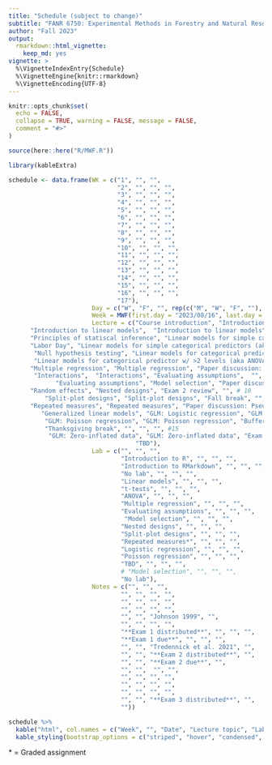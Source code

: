 ```yaml
---
title: "Schedule (subject to change)"
subtitle: "FANR 6750: Experimental Methods in Forestry and Natural Resources Research"
author: "Fall 2023"
output: 
  rmarkdown::html_vignette:
    keep_md: yes
vignette: >
  %\VignetteIndexEntry{Schedule}
  %\VignetteEngine{knitr::rmarkdown}
  %\VignetteEncoding{UTF-8}
---
```


```r
knitr::opts_chunk$set(
  echo = FALSE,
  collapse = TRUE, warning = FALSE, message = FALSE,
  comment = "#>"
)

source(here::here("R/MWF.R"))
```


```r
library(kableExtra)

schedule <- data.frame(WK = c("1", "", "", 
                              "2", "", "", "",
                              "3", "", "", "", 
                              "4", "", "", "",
                              "5", "", "", "", 
                              "6", "", "", "", 
                              "7", "", "", "", 
                              "8", "", "", "",
                              "9", "", "", "", 
                              "10", "", "", "", 
                              "11", "", "", "", 
                              "12", "", "", "",
                              "13", "", "", "", 
                              "14", "", "", "", 
                              "15", "", "", "", 
                              "16", "", "", "", 
                              "17"),
                       Day = c("W", "F", "", rep(c("M", "W", "F", ""), 15), "M"),
                       Week = MWF(first.day = "2023/08/16", last.day = "2023/12/05"),
                       Lecture = c("Course introduction", "Introduction to statistics", "", #1
      "Introduction to linear models",  "Introduction to linear models", "Principles of statistical inference", "",#2
      "Principles of statiscal inference", "Linear models for simple categorical predictors (aka t-test)", "Linear models for simple categorical predictors (aka t-test)", "", #3
      "Labor Day", "Linear models for simple categorical predictors (aka t-test)", "Null hypothesis testing", "", # 4
       "Null hypothesis testing", "Linear models for categorical predictor w/ >2 levels (aka ANOVA)", "Paper discussion: hypothesis testing", "", #5
       "Linear models for categorical predictor w/ >2 levels (aka ANOVA)", "Multiple comparisons", "Exam 1 review", "", #6
      "Multiple regression", "Multiple regression", "Paper discussion: multicollinearity", "", #7
       "Interactions",  "Interactions", "Evaluating assumptions",  "", #8 
             "Evaluating assumptions", "Model selection", "Paper discussion: model selection",  "", #9
      "Random effects", "Nested designs", "Exam 2 review", "", # 10
          "Split-plot designs", "Split-plot designs", "Fall break", "", #11
      "Repeated measures", "Repeated measures", "Paper discussion: Pseudoreplication", "",
         "Generalized linear models", "GLM: Logistic regression", "GLM: Logistic regression", "", #13
          "GLM: Poisson regression", "GLM: Poisson regression", "Buffer", "", #14
          "Thanksgiving break", "", "", "", #15
           "GLM: Zero-inflated data", "GLM: Zero-inflated data", "Exam 3 review",  "", #16
                                   "TBD"),
                       Lab = c("", "", "",
                               "Introduction to R", "", "", "",
                               "Introduction to RMarkdown", "", "", "",
                               "No lab", "", "", "",
                               "Linear models", "", "", "",
                               "t-tests", "", "", "",
                               "ANOVA", "", "", "",
                               "Multiple regression", "", "", "",
                               "Evaluating assumptions", "", "", "",
                                "Model selection", "", "", "",
                               "Nested designs", "", "", "",
                               "Split-plot designs", "", "", "",
                               "Repeated measures*", "", "", "",
                               "Logistic regression", "", "", "",
                               "Poisson regression", "", "", "",
                               "TBD", "", "", "",
                               # "Model selection", "", "", "",
                               "No lab"),
                       Notes = c("", "", "",
                               "", "", "", "",
                               "", "", "", "",
                               "", "", "", "",
                               "", "", "Johnson 1999", "",
                               "", "", "", "",
                               "**Exam 1 distributed**", "", "", "",
                               "**Exam 1 due**", "", "", "",
                               "", "", "Tredennick et al. 2021", "",
                               "", "", "**Exam 2 distributed**", "",
                               "", "", "**Exam 2 due**", "",
                               "", "",  "", "",
                               "", "", "", "",
                               "", "", "", "",
                               "", "", "", "",
                               "", "", "**Exam 3 distributed**", "",
                               ""))

schedule %>%
  kable("html", col.names = c("Week", "", "Date", "Lecture topic", "Lab topic", "Notes"), align = 'c') %>%
  kable_styling(bootstrap_options = c("striped", "hover", "condensed", "responsive"), full_width = TRUE)

```

\* = Graded assignment


